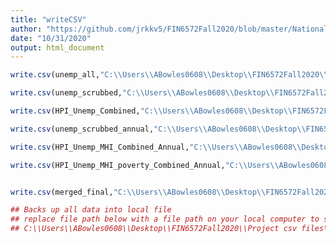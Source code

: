```yaml
---
title: "writeCSV"
author: "https://github.com/jrkkv5/FIN6572Fall2020/blob/master/National%20Debt/importNationalDebt.Rmd"
date: "10/31/2020"
output: html_document
---
```


```r
write.csv(unemp_all,"C:\\Users\\ABowles0608\\Desktop\\FIN6572Fall2020\\Project csv files\\allUnemploymentData.csv", row.names = FALSE)

write.csv(unemp_scrubbed,"C:\\Users\\ABowles0608\\Desktop\\FIN6572Fall2020\\Project csv files\\unemploymentQuarterly.csv", row.names = FALSE)

write.csv(HPI_Unemp_Combined,"C:\\Users\\ABowles0608\\Desktop\\FIN6572Fall2020\\Project csv files\\HPIUnemploymentQuarterlyCombined.csv", row.names = FALSE)

write.csv(unemp_scrubbed_annual,"C:\\Users\\ABowles0608\\Desktop\\FIN6572Fall2020\\Project csv files\\HPIUnemploymentAnnualCombined.csv", row.names = FALSE)

write.csv(HPI_Unemp_MHI_Combined_Annual,"C:\\Users\\ABowles0608\\Desktop\\FIN6572Fall2020\\Project csv files\\HPIUnemploymentMHIAnnualCombined.csv", row.names = FALSE)

write.csv(HPI_Unemp_MHI_poverty_Combined_Annual,"C:\\Users\\ABowles0608\\Desktop\\FIN6572Fall2020\\Project csv files\\HPIUnemploymentMHIPovertyAnnualCombined.csv", row.names = FALSE)


write.csv(merged_final,"C:\\Users\\ABowles0608\\Desktop\\FIN6572Fall2020\\National Debt\\Unemployment_Project\\csv files\\mergedFinal.csv", row.names = FALSE)

## Backs up all data into local file
## replace file path below with a file path on your local computer to save backup of csv files
## C:\\Users\\ABowles0608\\Desktop\\FIN6572Fall2020\\Project csv files\\HPIUnemploymentAnnualCombined.csv with a file path on your local computer to save backup of csv files
```



